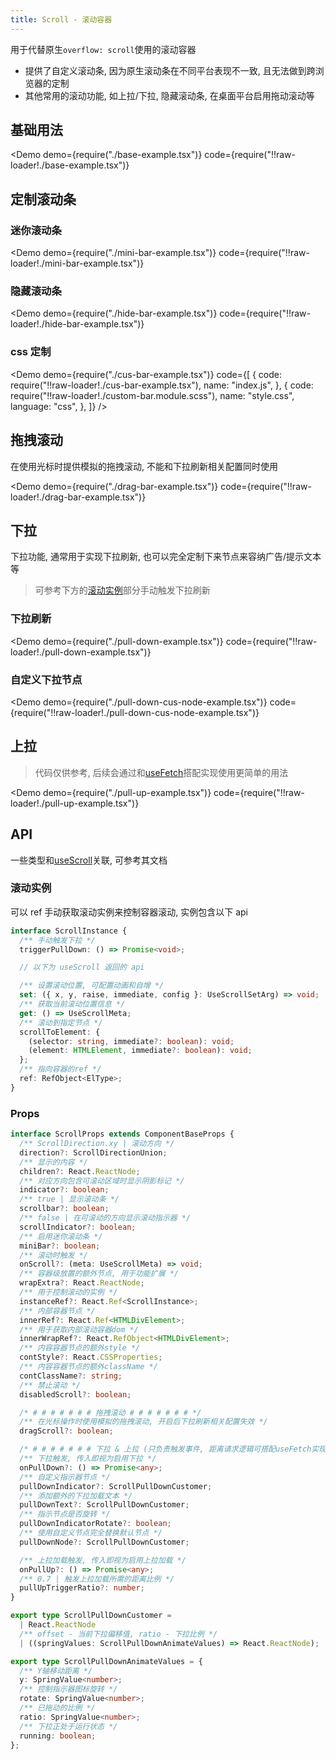 ```yaml
---
title: Scroll - 滚动容器
---
```


用于代替原生`overflow: scroll`使用的滚动容器

- 提供了自定义滚动条, 因为原生滚动条在不同平台表现不一致, 且无法做到跨浏览器的定制
- 其他常用的滚动功能, 如上拉/下拉, 隐藏滚动条, 在桌面平台启用拖动滚动等

## 基础用法

<Demo
  demo={require("./base-example.tsx")}
  code={require("!!raw-loader!./base-example.tsx")}
></Demo>

## 定制滚动条

### 迷你滚动条

<Demo
  demo={require("./mini-bar-example.tsx")}
  code={require("!!raw-loader!./mini-bar-example.tsx")}
></Demo>

### 隐藏滚动条

<Demo
  demo={require("./hide-bar-example.tsx")}
  code={require("!!raw-loader!./hide-bar-example.tsx")}
></Demo>

### css 定制

<Demo
  demo={require("./cus-bar-example.tsx")}
  code={[
    {
      code: require("!!raw-loader!./cus-bar-example.tsx"),
      name: "index.js",
    },
    {
      code: require("!!raw-loader!./custom-bar.module.scss"),
      name: "style.css",
      language: "css",
    },
  ]}
/>

## 拖拽滚动

在使用光标时提供模拟的拖拽滚动, 不能和下拉刷新相关配置同时使用

<Demo
  demo={require("./drag-bar-example.tsx")}
  code={require("!!raw-loader!./drag-bar-example.tsx")}
></Demo>

## 下拉

下拉功能, 通常用于实现下拉刷新, 也可以完全定制下来节点来容纳广告/提示文本等

> 可参考下方的[滚动实例](/docs/components/base/scroll/#滚动实例)部分手动触发下拉刷新

### 下拉刷新

<Demo
  demo={require("./pull-down-example.tsx")}
  code={require("!!raw-loader!./pull-down-example.tsx")}
></Demo>

### 自定义下拉节点

<Demo
  demo={require("./pull-down-cus-node-example.tsx")}
  code={require("!!raw-loader!./pull-down-cus-node-example.tsx")}
></Demo>

## 上拉

> 代码仅供参考, 后续会通过和[useFetch](/docs/hooks/effect/useFetch/)搭配实现使用更简单的用法

<Demo
  demo={require("./pull-up-example.tsx")}
  code={require("!!raw-loader!./pull-up-example.tsx")}
></Demo>

## API

一些类型和[useScroll](/docs/hooks/ui/useScroll/)关联, 可参考其文档

### 滚动实例

可以 ref 手动获取滚动实例来控制容器滚动, 实例包含以下 api

```ts
interface ScrollInstance {
  /** 手动触发下拉 */
  triggerPullDown: () => Promise<void>;

  // 以下为 useScroll 返回的 api

  /** 设置滚动位置, 可配置动画和自增 */
  set: ({ x, y, raise, immediate, config }: UseScrollSetArg) => void;
  /** 获取当前滚动位置信息 */
  get: () => UseScrollMeta;
  /** 滚动到指定节点 */
  scrollToElement: {
    (selector: string, immediate?: boolean): void;
    (element: HTMLElement, immediate?: boolean): void;
  };
  /** 指向容器的ref */
  ref: RefObject<ElType>;
}
```

### Props

```ts
interface ScrollProps extends ComponentBaseProps {
  /** ScrollDirection.xy | 滚动方向 */
  direction?: ScrollDirectionUnion;
  /** 显示的内容 */
  children?: React.ReactNode;
  /** 对应方向包含可滚动区域时显示阴影标记 */
  indicator?: boolean;
  /** true | 显示滚动条 */
  scrollbar?: boolean;
  /** false | 在可滚动的方向显示滚动指示器 */
  scrollIndicator?: boolean;
  /** 启用迷你滚动条 */
  miniBar?: boolean;
  /** 滚动时触发 */
  onScroll?: (meta: UseScrollMeta) => void;
  /** 容器级放置的额外节点, 用于功能扩展 */
  wrapExtra?: React.ReactNode;
  /** 用于控制滚动的实例 */
  instanceRef?: React.Ref<ScrollInstance>;
  /** 内部容器节点 */
  innerRef?: React.Ref<HTMLDivElement>;
  /** 用于获取内部滚动容器dom */
  innerWrapRef?: React.RefObject<HTMLDivElement>;
  /** 内容容器节点的额外style */
  contStyle?: React.CSSProperties;
  /** 内容容器节点的额外className */
  contClassName?: string;
  /** 禁止滚动 */
  disabledScroll?: boolean;

  /* # # # # # # # 拖拽滚动 # # # # # # # */
  /** 在光标操作时使用模拟的拖拽滚动, 开启后下拉刷新相关配置失效 */
  dragScroll?: boolean;

  /* # # # # # # # 下拉 & 上拉 (只负责触发事件, 距离请求逻辑可搭配useFetch实现) # # # # # # # */
  /** 下拉触发, 传入即视为启用下拉 */
  onPullDown?: () => Promise<any>;
  /** 自定义指示器节点 */
  pullDownIndicator?: ScrollPullDownCustomer;
  /** 添加额外的下拉加载文本 */
  pullDownText?: ScrollPullDownCustomer;
  /** 指示节点是否旋转 */
  pullDownIndicatorRotate?: boolean;
  /** 使用自定义节点完全替换默认节点 */
  pullDownNode?: ScrollPullDownCustomer;

  /** 上拉加载触发, 传入即视为启用上拉加载 */
  onPullUp?: () => Promise<any>;
  /** 0.7 | 触发上拉加载所需的距离比例 */
  pullUpTriggerRatio?: number;
}

export type ScrollPullDownCustomer =
  | React.ReactNode
  /** offset - 当前下拉偏移值, ratio - 下拉比例 */
  | ((springValues: ScrollPullDownAnimateValues) => React.ReactNode);

export type ScrollPullDownAnimateValues = {
  /** Y轴移动距离 */
  y: SpringValue<number>;
  /** 控制指示器图标旋转 */
  rotate: SpringValue<number>;
  /** 已拖动的比例 */
  ratio: SpringValue<number>;
  /** 下拉正处于运行状态 */
  running: boolean;
};
```
